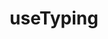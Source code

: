 ---
title: useTyping
tagline: Simulate typing with React hooks.
link: https://www.npmjs.com/package/use-typing
type: project
---